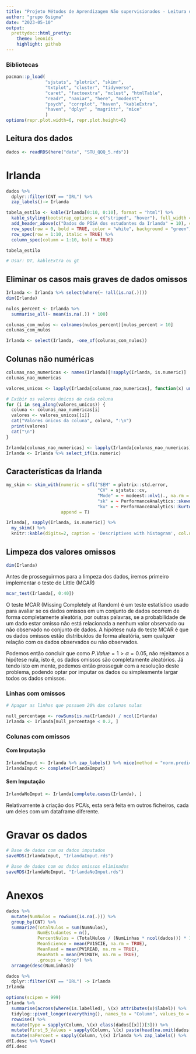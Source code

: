 ```yaml
---
title: "Projeto Métodos de Aprendizagem Não supervisionados - Leitura dos Dados"
author: "grupo 6sigma"
date: "2023-05-10"
output:
  prettydoc::html_pretty:
    theme: leonids
    highlight: github
---
```


### Bibliotecas

```r
pacman::p_load(
               "sjstats", "plotrix", "skimr", 
               "txtplot", "cluster", "tidyverse",
               "caret", "factoextra", "mclust", "htmlTable",
               "readr", "naniar", "here", "modeest",
               "psych", "corrplot", "haven", "kableExtra",
               "haven", "dplyr" , "magrittr", "mice"
               )
options(repr.plot.width=6, repr.plot.height=6)
```

## Leitura dos dados

```r
dados <- readRDS(here("data", "STU_QQQ_5.rds"))
```

# Irlanda

```r
dados %>% 
  dplyr::filter(CNT == "IRL") %>% 
  zap_labels()-> Irlanda

tabela_estilo <- kable(Irlanda[0:10, 0:10], format = "html") %>%
  kable_styling(bootstrap_options = c("striped", "hover"), full_width = FALSE) %>%
  add_header_above(c("Dados do PISA dos estudantes da Irlanda" = 10), color = "black", background = "orange") %>%
  row_spec(row = 0, bold = TRUE, color = "white", background = "green") %>%
  row_spec(row = 1:10, italic = TRUE) %>%
  column_spec(column = 1:10, bold = TRUE)

tabela_estilo

# Usar: DT, kableExtra ou gt
```

## Eliminar os casos mais graves de dados omissos

```r
Irlanda <- Irlanda %>% select(where(~ !all(is.na(.))))
dim(Irlanda)
```

```r
nulos_percent <- Irlanda %>%
  summarise_all(~ mean(is.na(.)) * 100)

colunas_com_nulos <- colnames(nulos_percent)[nulos_percent > 10]
colunas_com_nulos
```

```r
Irlanda <- select(Irlanda, -one_of(colunas_com_nulos))
```

## Colunas não numéricas

```r
colunas_nao_numericas <- names(Irlanda)[!sapply(Irlanda, is.numeric)]
colunas_nao_numericas
```

```r
valores_unicos <- lapply(Irlanda[colunas_nao_numericas], function(x) unname(unique(x)))

# Exibir os valores únicos de cada coluna
for (i in seq_along(valores_unicos)) {
  coluna <- colunas_nao_numericas[i]
  valores <- valores_unicos[[i]]
  cat("Valores únicos da coluna", coluna, ":\n")
  print(valores)
  cat("\n")
}
```

```r
Irlanda[colunas_nao_numericas] <- lapply(Irlanda[colunas_nao_numericas], as.factor)
Irlanda <- Irlanda %>% select_if(is.numeric)
```

## Características da Irlanda

```r
my_skim <- skim_with(numeric = sfl("SEM" = plotrix::std.error,
                                   "CV" = sjstats::cv,
                                   "Mode" = ~ modeest::mlv1(., na.rm = T, method = "mfv"),
                                   "sk" = ~ PerformanceAnalytics::skewness(.,na.rm=T,method = "sample"),
                                   "ku" = ~ PerformanceAnalytics::kurtosis(., na.rm = T, method = "sample_excess")),
                     append = T)

Irlanda[, sapply(Irlanda, is.numeric)] %>%
  my_skim() %>%
  knitr::kable(digits=2, caption = 'Descriptives with histogram', col.names = c("Scale of Measurement","Item","$N_{missing}$","Complete prop.", "$M$","$SD$","$Min$","$P_{25}$", "$Mdn$","$P_{75}$", "$Max$", "Histogram","$SEM$", "$CV$","$Mode$", "$sk$","$ku$"), )
```

## Limpeza dos valores omissos

```r
dim(Irlanda)
```


Antes de prosseguirmos para a limpeza dos dados, iremos primeiro implementar o teste de Little (MCAR)

```r
mcar_test(Irlanda[, 0:40])
```

O teste MCAR (Missing Completely at Random) é um teste estatístico usado para avaliar se os dados omissos em um conjunto de dados ocorrem de forma completamente aleatória, por outras palavras, se a probabilidade de um dado estar omisso não está relacionada a nenhum valor observado ou não observado no conjunto de dados. A hipótese nula do teste MCAR é que os dados omissos estão distribuídos de forma aleatória, sem qualquer relação com os dados observados ou não observados.

Podemos então concluir que como $P.Value = 1 > \alpha = 0.05$, não rejeitamos a hipótese nula, isto é, os dados omissos são completamente aleatórios. Já tendo isto em mente, podemos então prosseguir com a resolução deste problema, podendo optar por imputar os dados ou simplesmente largar todos os dados omissos.

### Linhas com omissos

```r
# Apagar as linhas que possuem 20% das colunas nulas

null_percentage <- rowSums(is.na(Irlanda)) / ncol(Irlanda)
Irlanda <- Irlanda[null_percentage < 0.2, ]
```

### Colunas com omissos
#### Com Imputação

```r
IrlandaImput <- Irlanda %>% zap_labels() %>% mice(method = "norm.predict", m = 1)
IrlandaImput <- complete(IrlandaImput)
```

#### Sem Imputação

```r
IrlandaNoImput <- Irlanda[complete.cases(Irlanda), ]
```

Relativamente à criação dos PCA's, esta será feita em outros ficheiros, cada um deles com um dataframe diferente.

# Gravar os dados

```r
# Base de dados com os dados imputados
saveRDS(IrlandaImput, "IrlandaImput.rds")

# Base de dados com os dados omissos eliminados
saveRDS(IrlandaNoImput, "IrlandaNoImput.rds")
```


# Anexos

```r
dados %>%
  mutate(NumNulos = rowSums(is.na(.))) %>%
  group_by(CNT) %>%
  summarize(TotalNulos = sum(NumNulos),
            NumEstudantes = n(),
            PercentNulos = (TotalNulos / (NumLinhas * ncol(dados))) * 100,
            MeanScience = mean(PV1SCIE, na.rm = TRUE),
            MeanRead = mean(PV1READ, na.rm = TRUE),
            MeanMath = mean(PV1MATH, na.rm = TRUE),
            .groups = "drop") %>% 
  arrange(desc(NumLinhas))
```

```r
dados %>% 
  dplyr::filter(CNT == "IRL") -> Irlanda
Irlanda

options(scipen = 999)
Irlanda %>%
  summarise(across(where(is.labelled), \(x) attributes(x)$label)) %>% 
  tidylog::pivot_longer(everything(), names_to = "Column", values_to = "Description") %>% 
  rowwise() %>% 
  mutate(Type = sapply(Column, \(x) class(dados[[x]])[3])) %>% 
  mutate(First_5_Values = sapply(Column, \(x) paste(head(na.omit(dados[[x]]), 5) , collapse = ", "))) %>%
  mutate(naPercent = sapply(Column, \(x) Irlanda %>% zap_labels() %>% .[[x]] %>% is.na() %>% mean %>% "*"(100) %>% round(2))) -> dfI.desc
dfI.desc %>% View()
dfI.desc
```
